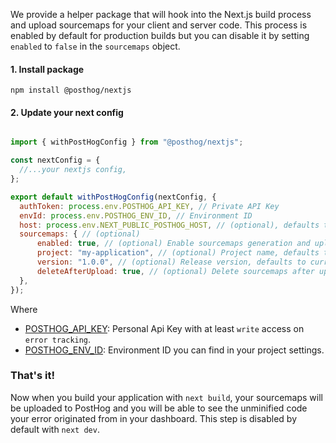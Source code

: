 We provide a helper package that will hook into the Next.js build process and upload sourcemaps for your client and server code. This process is enabled by default for production builds but you can disable it by setting `enabled` to `false` in the `sourcemaps` object.

#### 1. Install package

```shell
npm install @posthog/nextjs
```

#### 2. Update your next config

```js file=next.config.js

import { withPostHogConfig } from "@posthog/nextjs";

const nextConfig = {
  //...your nextjs config,
};

export default withPostHogConfig(nextConfig, {
  authToken: process.env.POSTHOG_API_KEY, // Private API Key
  envId: process.env.POSTHOG_ENV_ID, // Environment ID
  host: process.env.NEXT_PUBLIC_POSTHOG_HOST, // (optional), defaults to https://us.posthog.com
  sourcemaps: { // (optional)
      enabled: true, // (optional) Enable sourcemaps generation and upload, default to true on production builds
      project: "my-application", // (optional) Project name, defaults to repository name
      version: "1.0.0", // (optional) Release version, defaults to current git commit
      deleteAfterUpload: true, // (optional) Delete sourcemaps after upload, defaults to true
  },
});

```

Where
- [POSTHOG_API_KEY](https://app.posthog.com/settings/user-api-keys#variables): Personal Api Key with at least `write` access on `error tracking`.
- [POSTHOG_ENV_ID](https://app.posthog.com/settings/environment#variables): Environment ID you can find in your project settings.

### That's it!

Now when you build your application with `next build`, your sourcemaps will be uploaded to PostHog and you will be able to see the unminified code your error originated from in your dashboard. This step is disabled by default with `next dev`.
